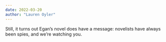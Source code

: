 ```yaml
---
date: 2022-03-20
author: "Lauren Oyler"
---
```


Still, it turns out Egan’s novel does have a message: novelists have always been spies, and we’re watching you.
